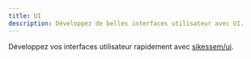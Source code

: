 ```yaml
---
title: UI
description: Développez de belles interfaces utilisateur avec UI.
---
```


Développez vos interfaces utilisateur rapidement avec [sikessem/ui](https://github.com/sikessem/ui).
